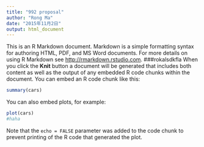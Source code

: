 ```yaml
---
title: "992 proposal"
author: "Rong Ma"
date: "2015年11月2日"
output: html_document
---
```


This is an R Markdown document. Markdown is a simple formatting syntax for authoring HTML, PDF, and MS Word documents. For more details on using R Markdown see <http://rmarkdown.rstudio.com>.
###rokalsdkfla
When you click the **Knit** button a document will be generated that includes both content as well as the output of any embedded R code chunks within the document. You can embed an R code chunk like this:

```r
summary(cars)
```

You can also embed plots, for example:

```r
plot(cars)
#haha
```

Note that the `echo = FALSE` parameter was added to the code chunk to prevent printing of the R code that generated the plot.
